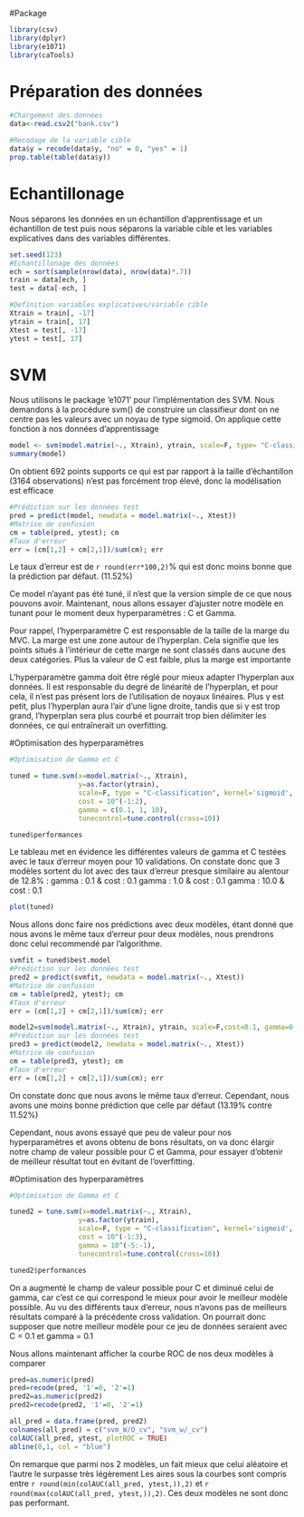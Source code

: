 #Package
```r
library(csv)
library(dplyr)
library(e1071)
library(caTools)
```


# Préparation des données
```r
#Chargement des données
data<-read.csv2("bank.csv")

#Recodage de la variable cible
data$y = recode(data$y, "no" = 0, "yes" = 1)
prop.table(table(data$y))

```
# Echantillonage
Nous séparons les données en un échantillon d'apprentissage et un échantillon de test puis nous séparons la variable cible et les variables explicatives dans des variables différentes.
```r
set.seed(123)
#Echantillonage des données
ech = sort(sample(nrow(data), nrow(data)*.7))
train = data[ech, ]
test = data[-ech, ]

#Definition variables explicatives/variable cible
Xtrain = train[, -17]
ytrain = train[, 17]
Xtest = test[, -17]
ytest = test[, 17]
```

# SVM
Nous utilisons le package ’e1071’ pour l’implémentation des SVM. Nous demandons à la procédure svm() de construire un classifieur dont on ne centre pas les valeurs avec un noyau de type sigmoid.
On applique cette fonction à nos données d'apprentissage
```r
model <- svm(model.matrix(~., Xtrain), ytrain, scale=F, type= "C-classification",kernel='sigmoid')
summary(model)
```

On obtient 692 points supports ce qui est par rapport à la taille d'échantillon (3164 observations) n'est pas forcément trop élevé, donc la modélisation est efficace


```r
#Prédiction sur les données test
pred = predict(model, newdata = model.matrix(~., Xtest))
#Matrice de confusion
cm = table(pred, ytest); cm
#Taux d'erreur
err = (cm[1,2] + cm[2,1])/sum(cm); err
```
Le taux d'erreur est de `r round(err*100,2)`% qui est donc moins bonne que la prédiction par défaut. (11.52%)

Ce model n'ayant pas été tuné, il n'est que la version simple de ce que nous pouvons avoir.
Maintenant, nous allons essayer d'ajuster notre modèle en tunant pour le moment deux hyperparamètres : C et Gamma.

Pour rappel, l'hyperparamètre C est responsable de la taille de la marge du MVC. La marge  est une zone autour de l'hyperplan. Cela signifie que les points situés à l'intérieur de cette marge ne sont classés dans aucune des deux catégories.  Plus la valeur de C est faible, plus la marge est importante

L'hyperparamètre gamma doit être réglé pour mieux adapter l'hyperplan aux données.  Il est responsable du degré de linéarité de l'hyperplan, et pour cela, il n'est pas présent lors de l'utilisation de noyaux linéaires. Plus γ est petit, plus l'hyperplan aura l'air d'une ligne droite, tandis que si γ est trop grand, l'hyperplan sera plus courbé et pourrait trop bien délimiter les données, ce qui entraînerait un overfitting.


#Optimisation des hyperparamètres
```r
#Optimisation de Gamma et C

tuned = tune.svm(x=model.matrix(~., Xtrain),
                 y=as.factor(ytrain), 
                 scale=F, type = "C-classification", kernel='sigmoid',
                 cost = 10^(-1:2), 
                 gamma = c(0.1, 1, 10),
                 tunecontrol=tune.control(cross=10))

tuned$performances
```

Le tableau met en évidence les différentes valeurs de gamma et C testées avec le taux d'erreur moyen pour 10 validations.
On constate donc que 3 modèles sortent du lot avec des taux d'erreur presque similaire au alentour de 12.8% :
gamma : 0.1 & cost : 0.1
gamma : 1.0 & cost : 0.1
gamma : 10.0 & cost : 0.1

```r
plot(tuned)
```

Nous allons donc faire nos prédictions avec deux modèles, étant donné que nous avons le même taux d'erreur pour deux modèles, nous prendrons donc celui recommendé par l'algorithme.


```r
svmfit = tuned$best.model
#Prédiction sur les données test
pred2 = predict(svmfit, newdata = model.matrix(~., Xtest))
#Matrice de confusion
cm = table(pred2, ytest); cm
#Taux d'erreur
err = (cm[1,2] + cm[2,1])/sum(cm); err
```

```r
model2=svm(model.matrix(~., Xtrain), ytrain, scale=F,cost=0.1, gamma=0.1, type= "C-classification",kernel='sigmoid')
#Prédiction sur les données test
pred3 = predict(model2, newdata = model.matrix(~., Xtest))
#Matrice de confusion
cm = table(pred3, ytest); cm
#Taux d'erreur
err = (cm[1,2] + cm[2,1])/sum(cm); err
```
On constate donc que nous avons le même taux d'erreur. Cependant, nous avons une moins bonne prédiction que celle par défaut (13.19% contre 11.52%)

Cependant, nous avons essayé que peu de valeur pour nos hyperparamètres et avons obtenu de bons résultats, on va donc élargir notre champ de valeur possible pour C et Gamma, pour essayer d'obtenir de meilleur résultat tout en évitant de l'overfitting.

#Optimisation des hyperparamètres
```r
#Optimisation de Gamma et C

tuned2 = tune.svm(x=model.matrix(~., Xtrain),
                 y=as.factor(ytrain), 
                 scale=F, type = "C-classification", kernel='sigmoid',
                 cost = 10^(-1:3), 
                 gamma = 10^(-5:-1),
                 tunecontrol=tune.control(cross=10))

tuned2$performances
```

On a augmenté le champ de valeur possible pour C et diminué celui de gamma, car c'est ce qui correspond le mieux pour avoir le meilleur modèle possible. Au vu des différents taux d'erreur, nous n'avons pas de meilleurs résultats comparé à la précédente cross validation. On pourrait donc supposer que notre meilleur modèle pour ce jeu de données seraient avec C = 0.1 et gamma = 0.1


Nous allons maintenant afficher la courbe ROC de nos deux modèles à comparer

```r
pred=as.numeric(pred)
pred=recode(pred, '1'=0, '2'=1)
pred2=as.numeric(pred2)
pred2=recode(pred2, '1'=0, '2'=1)
```

```r
all_pred = data.frame(pred, pred2)
colnames(all_pred) = c("svm_W/O_cv", "svm_w/_cv")
colAUC(all_pred, ytest, plotROC = TRUE)
abline(0,1, col = "blue")
```
On remarque que parmi nos 2 modèles, un fait mieux que celui aléatoire et l'autre le surpasse très légèrement
Les aires sous la courbes sont compris entre `r round(min(colAUC(all_pred, ytest,)),2)` et `r round(max(colAUC(all_pred, ytest,)),2)`.
Ces deux modèles ne sont donc pas performant.

